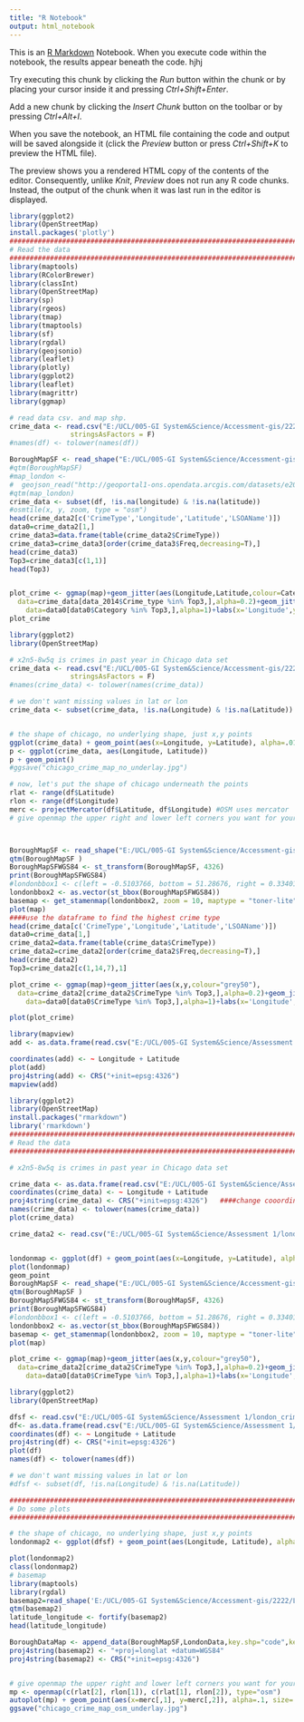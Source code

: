 ```yaml
---
title: "R Notebook"
output: html_notebook
---
```


This is an [R Markdown](http://rmarkdown.rstudio.com) Notebook. When you execute code within the notebook, the results appear beneath the code. hjhj

Try executing this chunk by clicking the *Run* button within the chunk or by placing your cursor inside it and pressing *Ctrl+Shift+Enter*. 



Add a new chunk by clicking the *Insert Chunk* button on the toolbar or by pressing *Ctrl+Alt+I*.

When you save the notebook, an HTML file containing the code and output will be saved alongside it (click the *Preview* button or press *Ctrl+Shift+K* to preview the HTML file).

The preview shows you a rendered HTML copy of the contents of the editor. Consequently, unlike *Knit*, *Preview* does not run any R code chunks. Instead, the output of the chunk when it was last run in the editor is displayed.

```r
library(ggplot2)
library(OpenStreetMap)
install.packages('plotly')
##############################################################################
# Read the data
##############################################################################
library(maptools) 
library(RColorBrewer) 
library(classInt) 
library(OpenStreetMap) 
library(sp) 
library(rgeos) 
library(tmap)
library(tmaptools)
library(sf) 
library(rgdal)
library(geojsonio)
library(leaflet)
library(plotly)
library(ggplot2)
library(leaflet)
library(magrittr)
library(ggmap)

# read data csv. and map shp.
crime_data <- read.csv("E:/UCL/005-GI System&Science/Accessment-gis/2222/2018-08/2018-08/2018-08-metropolitan-street.csv",
               stringsAsFactors = F) 
#names(df) <- tolower(names(df))

BoroughMapSF <- read_shape("E:/UCL/005-GI System&Science/Accessment-gis/2222/statistical-gis-boundaries-london/statistical-gis-boundaries-london/ESRI/London_Ward.shp",as.sf=TRUE)
#qtm(BoroughMapSF)
#map_london <- 
#  geojson_read("http://geoportal1-ons.opendata.arcgis.com/datasets/e20b4893132e44118a51d9abaa064440_1.geojson",what="sp")
#qtm(map_london)
crime_data <- subset(df, !is.na(longitude) & !is.na(latitude))
#osmtile(x, y, zoom, type = "osm")
head(crime_data2[c('CrimeType','Longitude','Latitude','LSOAName')])
data0=crime_data2[1,]
crime_data3=data.frame(table(crime_data2$CrimeType))
crime_data3=crime_data3[order(crime_data3$Freq,decreasing=T),]
head(crime_data3)
Top3=crime_data3[c(1,1)]
head(Top3)


plot_crime <- ggmap(map)+geom_jitter(aes(Longitude,Latitude,colour=Category),
  data=crime_data[data_2014$Crime_type %in% Top3,],alpha=0.2)+geom_jitter(aes(Longitude,Latitude,colour=Crime_type),
    data=data0[data0$Category %in% Top3,],alpha=1)+labs(x='Longitude',y='Latitude')
plot_crime


```

```r
library(ggplot2)
library(OpenStreetMap)

# x2n5-8w5q is crimes in past year in Chicago data set
crime_data <- read.csv("E:/UCL/005-GI System&Science/Accessment-gis/2222/2018-08/2018-08/2018-08-metropolitan-street.csv",
               stringsAsFactors = F) 
#names(crime_data) <- tolower(names(crime_data))

# we don't want missing values in lat or lon
crime_data <- subset(crime_data, !is.na(Longitude) & !is.na(Latitude))


# the shape of chicago, no underlying shape, just x,y points
ggplot(crime_data) + geom_point(aes(x=Longitude, y=Latitude), alpha=.01, size=3)
p <- ggplot(crime_data, aes(Longitude, Latitude))
p + geom_point()
#ggsave("chicago_crime_map_no_underlay.jpg")

# now, let's put the shape of chicago underneath the points
rlat <- range(df$Latitude)
rlon <- range(df$Longitude)
merc <- projectMercator(df$Latitude, df$Longitude) #OSM uses mercator
# give openmap the upper right and lower left corners you want for your map



BoroughMapSF <- read_shape("E:/UCL/005-GI System&Science/Accessment-gis/2222/statistical-gis-boundaries-london/statistical-gis-boundaries-london/ESRI/London_Ward.shp",as.sf=TRUE)
qtm(BoroughMapSF )
BoroughMapSFWGS84 <- st_transform(BoroughMapSF, 4326) 
print(BoroughMapSFWGS84)
#londonbbox1 <- c(left = -0.5103766, bottom = 51.28676, right = 0.3340146, top = 51.69187) 
londonbbox2 <- as.vector(st_bbox(BoroughMapSFWGS84))
basemap <- get_stamenmap(londonbbox2, zoom = 10, maptype = "toner-lite")
plot(map)
####use the dataframe to find the highest crime type
head(crime_data[c('CrimeType','Longitude','Latitude','LSOAName')])
data0=crime_data[1,]
crime_data2=data.frame(table(crime_data$CrimeType))
crime_data2=crime_data2[order(crime_data2$Freq,decreasing=T),]
head(crime_data2)
Top3=crime_data2[c(1,14,7),1]

plot_crime <- ggmap(map)+geom_jitter(aes(x,y,colour="grey50"),
  data=crime_data2[crime_data2$CrimeType %in% Top3,],alpha=0.2)+geom_jitter(aes(x,y,colour="grey50"),
	data=data0[data0$CrimeType %in% Top3,],alpha=1)+labs(x='Longitude',y='Latitude')

plot(plot_crime)


```

```r
library(mapview)
add <- as.data.frame(read.csv("E:/UCL/005-GI System&Science/Assessment 1/london_crime_vehicle.csv", header = TRUE, sep = ",", dec = "."))

coordinates(add) <- ~ Longitude + Latitude
plot(add)
proj4string(add) <- CRS("+init=epsg:4326")
mapview(add)
```


```r
library(ggplot2)
library(OpenStreetMap)
install.packages("rmarkdown")
library('rmarkdown')
##############################################################################
# Read the data
##############################################################################

# x2n5-8w5q is crimes in past year in Chicago data set

crime_data <- as.data.frame(read.csv("E:/UCL/005-GI System&Science/Assessment 1/london_crime_vehicle.csv", header = TRUE, sep = ",", dec = "."))
coordinates(crime_data) <- ~ Longitude + Latitude
proj4string(crime_data) <- CRS("+init=epsg:4326")   ####change cooordinate system
names(crime_data) <- tolower(names(crime_data))
plot(crime_data)

crime_data2 <- read.csv("E:/UCL/005-GI System&Science/Assessment 1/london_crime_vehicle.csv",stringsAsFactors = F) 


londonmap <- ggplot(df) + geom_point(aes(x=Longitude, y=Latitude), alpha=.2, size=.9)
plot(londonmap)
geom_point
BoroughMapSF <- read_shape("E:/UCL/005-GI System&Science/Accessment-gis/2222/statistical-gis-boundaries-london/statistical-gis-boundaries-london/ESRI/London_Ward.shp",as.sf=TRUE)
qtm(BoroughMapSF )
BoroughMapSFWGS84 <- st_transform(BoroughMapSF, 4326) 
print(BoroughMapSFWGS84)
#londonbbox1 <- c(left = -0.5103766, bottom = 51.28676, right = 0.3340146, top = 51.69187) 
londonbbox2 <- as.vector(st_bbox(BoroughMapSFWGS84))
basemap <- get_stamenmap(londonbbox2, zoom = 10, maptype = "toner-lite")
plot(map)

plot_crime <- ggmap(map)+geom_jitter(aes(x,y,colour="grey50"),
  data=crime_data2[crime_data2$CrimeType %in% Top3,],alpha=0.2)+geom_jitter(aes(x,y,colour="grey50"),
	data=data0[data0$CrimeType %in% Top3,],alpha=1)+labs(x='Longitude',y='Latitude')


```
```r
library(ggplot2)
library(OpenStreetMap)

dfsf <- read.csv("E:/UCL/005-GI System&Science/Assessment 1/london_crime_vehicle.csv",stringsAsFactors = F) 
df<- as.data.frame(read.csv("E:/UCL/005-GI System&Science/Assessment 1/london_crime_vehicle.csv", header = TRUE, sep = ",", dec = "."))
coordinates(df) <- ~ Longitude + Latitude
proj4string(df) <- CRS("+init=epsg:4326")
plot(df)
names(df) <- tolower(names(df))

# we don't want missing values in lat or lon
#dfsf <- subset(df, !is.na(Longitude) & !is.na(Latitude))

##############################################################################
# Do some plots
##############################################################################

# the shape of chicago, no underlying shape, just x,y points
londonmap2 <- ggplot(dfsf) + geom_point(aes(Longitude, Latitude), alpha=.2, size=.9)

plot(londonmap2)
class(londonmap2)
# basemap
library(maptools)
library(rgdal)
basemap2=read_shape('E:/UCL/005-GI System&Science/Accessment-gis/2222/London-wards-2014 (1)/London-wards-2014_ESRI/London_Ward.shp',as.sf = TRUE)
qtm(basemap2)
latitude_longitude <- fortify(basemap2)
head(latitude_longitude)

BoroughDataMap <- append_data(BoroughMapSF,LondonData,key.shp="code",key.data="New.code",ignore.duplicates=TRUE)
proj4string(basemap2) <- "+proj=longlat +datum=WGS84"
proj4string(basemap2) <- CRS("+init=epsg:4326")


# give openmap the upper right and lower left corners you want for your map
mp <- openmap(c(rlat[2], rlon[1]), c(rlat[1], rlon[2]), type="osm")
autoplot(mp) + geom_point(aes(x=merc[,1], y=merc[,2]), alpha=.1, size=.9)
ggsave("chicago_crime_map_osm_underlay.jpg")
```

